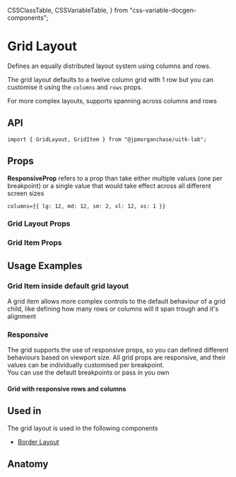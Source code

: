   CSSClassTable,
  CSSVariableTable,
} from "css-variable-docgen-components";

<Meta title="Layout/Docs/Core/GridLayout" component={GridLayout} />

# Grid Layout

Defines an equally distributed layout system using columns and rows.

The grid layout defaults to a twelve column grid with 1 row but you can customise it using the `columns` and `rows` props.

For more complex layouts, supports spanning across columns and rows

<Canvas>
  <Story id="layout-core-gridlayout--toolkit-grid-layout" />
</Canvas>

## API

```
import { GridLayout, GridItem } from "@jpmorganchase/uitk-lab";
```

## Props

**ResponsiveProp** refers to a prop than take either multiple values (one per breakpoint) or a single value that would take effect across all different screen sizes

```
columns={{ lg: 12, md: 12, sm: 2, xl: 12, xs: 1 }}
```

### Grid Layout Props

<ArgsTable of={GridLayout} />

### Grid Item Props

<ArgsTable of={GridItem} />

## Usage Examples

### Grid Item inside default grid layout

A grid item allows more complex controls to the default behaviour of a grid child, like defining how many rows or columns will it span trough and it's alignment

<Canvas>
  <Story id="layout-core-gridlayout-griditem--grid-item-wrapper" />
</Canvas>

### Responsive

The grid supports the use of responsive props, so you can defined different behaviours based on viewport size.
All grid props are responsive, and their values can be individually customised per breakpoint.  
You can use the default breakpoints or pass in you own

<Canvas>
  <h4>Grid with responsive rows and columns</h4>
  <Story id="layout-core-gridlayout--toolkit-grid-layout-responsive-view" />
</Canvas>

## Used in

The grid layout is used in the following components

- [Border Layout](?path=/docs/layout-docs-lab-borderlayout--page)

## Anatomy

<Canvas>
  <ComponentAnatomy showLegend>
    <GridLayout>
      <GridItem></GridItem>
    </GridLayout>
  </ComponentAnatomy>
</Canvas>
